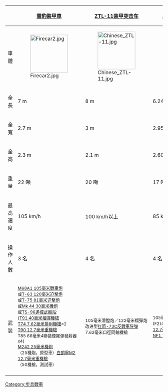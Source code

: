 
{| class="wikitable" align="none" cellpadding="6" style="background:#fff; text-align:center;"
|+ 各國輪式戰車比較
|-
!
! [[雲豹裝甲車]] {{Flagicon|ROC}}
! [[11式105毫米轮式突击车|ZTL-11装甲突击车]] {{Flagicon|PRC}}
! [[AMX 10 RC裝甲車]] {{Flagicon|FRA}}
! [[M1128機動炮車]] {{Flagicon|USA}} 
! [[半人馬裝甲車]] {{Flagicon|ITA}}
! [[山猫装甲车]] {{Flagicon|RSA}}
! [[16式機動戰鬥車]] {{Flagicon|日本}}
|-
! 車體
| [[File:Firecar2.jpg|120px]]
| [[File:Chinese ZTL-11.jpg|120px]]
| [[File:AMX-10-RC.JPG|120px]]
| [[File:MobileGS.jpg|120px]]
| [[File:Blindo centauro deserto.jpg|120px]]
| [[File:Rooikat wheeled tank.jpg|120px]]
| [[File:JGSDF Maneuver Combat Vehicle 20160110-05.JPG|120px]]
|-
! 全長
| 7 m
| 8 m
| 6.24 m
| 6.95 m
| 7.40 m
| 7.1 m
| 8.45 m
|-
! 全寬
| 2.7 m
| 3 m
| 2.95 m
| 2.72 m
| 3.05 m
| 2.9 m
| 2.98 m
|-
! 全高
| 2.3 m
| 2.1 m
| 2.60 m
| 2.64 m
| 2.73 m
| 2.8 m
| 2.87 m
|-
! 重量
| 22 噸
| 20 噸
| 17 噸 
| 18.77 噸
| 26 噸 
| 28 噸
| 約26 噸
|-
! 最高速度
| 105 km/h
| 100 km/h以上
| 85 km/h
| 100 km/h
| 108 km/h
| 120 km/h
| 100 km/h以上
|-
! 操作人數
| 3 名
| 4 名
| 4 名
| 3 名
| 4 名
| 4 名
| 4 名
|-
! 武装
| <small>[[L7線膛炮|M68A1 105毫米戰車炮]]<br/>或[[63式120公釐迫擊炮|T-63 120毫米迫擊炮]]<br/>或[[T-75 81公釐迫擊炮|T-75 81毫米迫擊炮]]<br />或[[Mk 44巨蝮二式鏈炮|Mk 44 30毫米機炮]] <br />或[[TS-96遙控武器站]]:<br />([[Mk 19自動榴彈發射器|T91 40毫米榴彈機槍]]<br />[[T74排用機槍|T74 7.62毫米排用機槍]]×2<br />[[T90重機槍|T90 12.7毫米重機槍]]<br />T85 66毫米4聯裝煙霧彈發射器x4)<br/>[[M242巨蝮式鏈炮|M242 25毫米機炮]]<br/>（25機炮，原型車）[[白朗寧M2重機槍|白朗寧M2 12.7毫米重機槍]]<br/>（50機槍，測試車）</small>
| <small>105毫米滑膛炮／122毫米榴彈炮<br/>改进型[[红箭-73反坦克导弹|红箭-73C反戰車导弹]]<br/>7.62毫米口徑同軸機槍</small>
| <small>105毫米滑膛砲BK MECA (F2)48倍徑<br/>[[白朗寧M2重機槍|12.7毫米白朗寧M2重機槍]]<br/>[[AA-52通用機槍|NF1 7.62毫米車載機槍]]  </small>
| <small>[[L7線膛炮|105毫米滑膛砲M68A1E4]]<br/>或[[白朗寧M2重機槍|12.7毫米白朗寧M2重機槍]]<br/>或[[BGM-71拖式飛彈|拖式飛彈]]<br/>或120毫米[[迫击炮|迫擊砲]]<br/>[[M240通用機槍|M240 7.62毫米車載機槍]]</small>
| <small>105毫米滑膛砲52倍徑<br/>[[MG3通用機槍|MG42/59 7.6毫米車載機槍]]×2</small>
| <small>105毫米滑膛砲GT7 <br/>或<br/>GT4 76毫米62倍徑戰車砲<br/>[[白朗寧M1919中型機槍|M1919A4 7.62毫米車載機槍]]×2</small>
| <small>105毫米線膛砲52倍徑<br/>[[白朗寧M2重機槍|12.7毫米白朗寧M2重機槍]]<br/>[[住友74式7.62毫米車載機槍|74式7.62毫米車載機槍]]</small>
|-
|}
<noinclude>[[Category:步兵戰車]]</noinclude>